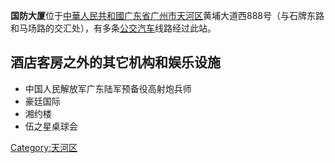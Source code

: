 {{multiple issues|
{{expand|time=2018-03-28T04:40:31+00:00}}
{{orphan|time=2018-03-28T04:40:31+00:00}}
{{unreferenced|time=2018-03-28T04:40:31+00:00}}
}}
'''国防大厦'''位于[[中華人民共和國|中華人民共和國]][[广东省|广东省]][[广州市|广州市]][[天河区|天河区]]黄埔大道西888号（与石牌东路和马场路的交汇处），有多条[[广州市区普通线路表|公交汽车]]线路经过此站。
==酒店客房之外的其它机构和娱乐设施==
*中国人民解放军广东陆军预备役高射炮兵师
*豪廷国际
*湘约楼
*伍之星桌球会
{{GZ-stub}}
[[Category:天河区|Category:天河区]]